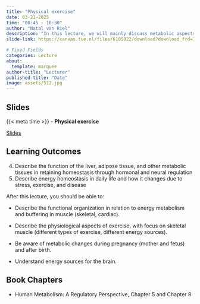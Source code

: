 ```yaml
---
title: "Physical exercise"
date: 03-21-2025
time: "08:45 - 10:30"
author: "Natal van Riel"
description: "In this lecture, we will mainly discuss metabolic aspects of skeletal muscle and exercise."
slide-link: https://canvas.tue.nl/files/6105922/download?download_frd=1

# Fixed Fields
categories: Lecture
about:
  template: marquee
author-title: "Lecturer"
published-title: "Date"
image: assets/512.jpg
---
```


## Slides
::: slide-deck
{{< meta time >}} - **Physical exercise**

::: slides
[Slides]({{< meta slide-link >}})
:::
:::

## Learning Outcomes

::: {.callout-important title="Principal Learning Outcomes:"}
4. Describe the function of the liver, adipose tissue, and other metabolic tissues in retaining homeostasis through hormonal and neural regulation
5. Describe energy homeostasis in daily life and how it changes due to stress, exercise, and disease

:::

After this lecture, you should be able to:

- Describe the functional organization in relation to energy metabolism and buffering in muscle (skeletal, cardiac). 
- Describe the physiological aspects of exercise, with focus on skeletal muscle (different types of exercise, different energy sources).
- Be aware of metabolic changes during pregnancy (mother and fetus) and after birth.

- Understand energy sources for the brain.
<!---Be aware of some concepts in metabolomics.-->

## Book Chapters

- Human Metabolism: A Regulatory Perspective, Chapter 5 and Chapter 8
